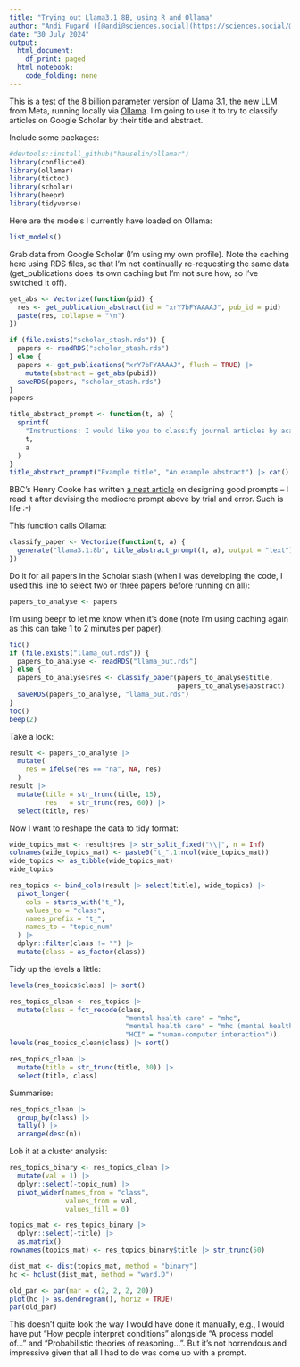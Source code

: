 ```yaml
---
title: "Trying out Llama3.1 8B, using R and Ollama"
author: "Andi Fugard ([@andi@sciences.social](https://sciences.social/@andi))"
date: "30 July 2024"
output:
  html_document:
    df_print: paged
  html_notebook:
    code_folding: none
---
```



This is a test of the 8 billion parameter version of Llama 3.1, the new LLM from Meta, running locally via [Ollama](https://ollama.com/). I'm going to use it to try to classify articles on Google Scholar by their title and abstract.

Include some packages:

```r
#devtools::install_github("hauselin/ollamar")
library(conflicted)
library(ollamar)
library(tictoc)
library(scholar)
library(beepr)
library(tidyverse)
```

Here are the models I currently have loaded on Ollama:

```r
list_models()
```

Grab data from Google Scholar (I'm using my own profile). Note the caching here using RDS files, so that I'm not continually re-requesting the same data (get_publications does its own caching but I'm not sure how, so I've switched it off).

```r
get_abs <- Vectorize(function(pid) {
  res <- get_publication_abstract(id = "xrY7bFYAAAAJ", pub_id = pid)
  paste(res, collapse = "\n")
})

if (file.exists("scholar_stash.rds")) {
  papers <- readRDS("scholar_stash.rds")
} else {
  papers <- get_publications("xrY7bFYAAAAJ", flush = TRUE) |>
    mutate(abstract = get_abs(pubid))
  saveRDS(papers, "scholar_stash.rds")
}
papers
```

```r
title_abstract_prompt <- function(t, a) {
  sprintf(
    "Instructions: I would like you to classify journal articles by academic discipline and subdiscipline please, based only on the article's title and abstract. If you don't know, answer 'NA'. Be concise, using a small number of words. If the article belongs to more than one category, separate each one with '|'. An example response would be 'psychology|reasoning|evaluation'. Another example response would be 'research methods|qualitative'. Your answer should be the category or categories, with no other text, no quotation marks, do not provide an explanation, and all lower case please. Use British English naming conventions. The input is:\n\nTitle: %s\n\nAbstract: %s",
    t,
    a
  )
}
title_abstract_prompt("Example title", "An example abstract") |> cat()
```

BBC's Henry Cooke has written [a neat article](https://www.bbc.co.uk/rd/blog/2024-06-mitigating-llm-hallucinations-in-text-summarisation) on designing good prompts -- I read it after devising the mediocre prompt above by trial and error. Such is life :-)


This function calls Ollama:

```r
classify_paper <- Vectorize(function(t, a) {
  generate("llama3.1:8b", title_abstract_prompt(t, a), output = "text") |> as.vector()
})
```


Do it for all papers in the Scholar stash (when I was developing the code, I used this line to select two or three papers before running on all):

```r
papers_to_analyse <- papers
```

I'm using beepr to let me know when it's done (note I'm using caching again as this can take 1 to 2 minutes per paper):

```r
tic()
if (file.exists("llama_out.rds")) {
  papers_to_analyse <- readRDS("llama_out.rds")
} else {
  papers_to_analyse$res <- classify_paper(papers_to_analyse$title,
                                          papers_to_analyse$abstract)
  saveRDS(papers_to_analyse, "llama_out.rds")
}
toc()
beep(2)
```

Take a look:

```r
result <- papers_to_analyse |>
  mutate(
    res = ifelse(res == "na", NA, res)
  )
result |>
  mutate(title = str_trunc(title, 15),
         res   = str_trunc(res, 60)) |>
  select(title, res)
```


Now I want to reshape the data to tidy format:

```r
wide_topics_mat <- result$res |> str_split_fixed("\\|", n = Inf)
colnames(wide_topics_mat) <- paste0("t_",1:ncol(wide_topics_mat))
wide_topics <- as_tibble(wide_topics_mat)
wide_topics
```


```r
res_topics <- bind_cols(result |> select(title), wide_topics) |>
  pivot_longer(
    cols = starts_with("t_"),
    values_to = "class",
    names_prefix = "t_",
    names_to = "topic_num"
  ) |>
  dplyr::filter(class != "") |>
  mutate(class = as_factor(class))
```


Tidy up the levels a little:

```r
levels(res_topics$class) |> sort()
```


```r
res_topics_clean <- res_topics |>
  mutate(class = fct_recode(class,
                             "mental health care" = "mhc",
                             "mental health care" = "mhc (mental health care)",
                             "HCI" = "human-computer interaction"))
levels(res_topics_clean$class) |> sort()
```


```r
res_topics_clean |>
  mutate(title = str_trunc(title, 30)) |>
  select(title, class)
```


Summarise:

```r
res_topics_clean |>
  group_by(class) |>
  tally() |>
  arrange(desc(n))
```


Lob it at a cluster analysis:

```r
res_topics_binary <- res_topics_clean |>
  mutate(val = 1) |>
  dplyr::select(-topic_num) |>
  pivot_wider(names_from = "class",
              values_from = val,
              values_fill = 0)

topics_mat <- res_topics_binary |>
  dplyr::select(-title) |>
  as.matrix()
rownames(topics_mat) <- res_topics_binary$title |> str_trunc(50)

dist_mat <- dist(topics_mat, method = "binary")
hc <- hclust(dist_mat, method = "ward.D")

old_par <- par(mar = c(2, 2, 2, 20))
plot(hc |> as.dendrogram(), horiz = TRUE)
par(old_par)
```


This doesn't quite look the way I would have done it manually, e.g., I would have put "How people interpret conditions" alongside "A process model of..." and "Probabilistic theories of reasoning...". But it's not horrendous and impressive given that all I had to do was come up with a prompt.


